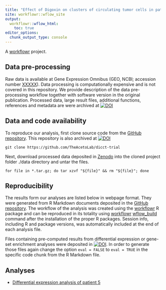 ```yaml
---
title: "Effect of Digoxin on clusters of circulating tumor cells in patients with metastatic breast cancer: a phase 1 trial"
site: workflowr::wflow_site
output:
  workflowr::wflow_html:
    toc: true
editor_options:
  chunk_output_type: console
---
```


A [workflowr][] project.

[workflowr]: https://github.com/workflowr/workflowr


## Data pre-processing

Raw data is available at Gene Expression Omnibus (GEO, NCBI; accession number [XXXXX](https://www.ncbi.nlm.nih.gov/geo/query/acc.cgi?acc=GSE180097)). Data processing is computationally expensive and is not covered in this repository. We provide description of the data pre-processing workflow together with software version in the original publication. Processed data, large result files, additional functions, references and metadata are were archived at [![DOI](https://zenodo.org/badge/DOI/10.5281/zenodo.10215050.svg)](https://doi.org/10.5281/zenodo.10215050)


##  Data and code availability

To reproduce our analysis, first clone source code from the [GitHub repository](https://github.com/TheAcetoLab/dicct-trial). This repository is also archived at [![DOI](https://zenodo.org/badge/DOI/XXX/XXXX.svg)](https://doi.org/XXXX/XXXX)

    git clone https://github.com/TheAcetoLab/dicct-trial

Next, download processed data deposited in [Zenodo](https://doi.org/10.5281/zenodo.10215050) into the cloned project folder ./data directory and untar the files.

    for file in *.tar.gz; do tar xzvf "${file}" && rm "${file}"; done
    
## Reproducibility

The results form our analyses are listed below in webpage format. They were generated from R Markdown documents deposited in the [GitHub repository](https://github.com/TheAcetoLab/dicct-trial). The workflow of the analysis was created using the [workflowr](https://cran.r-project.org/web/packages/workflowr/index.html) R package and can be reproduced in its totality using [workflowr](https://cran.r-project.org/web/packages/workflowr/index.html) [wflow_build](https://jdblischak.github.io/workflowrBeta/reference/wflow_build.html) command after the installation of the proper R packages. Session info, including R and package versions, was automatically included at the end of each analysis file.

Files containing pre-computed results from differential expression or gene-set enrichment analyses were deposited in [![DOI](https://zenodo.org/badge/DOI/10.5281/zenodo.10215050.svg)](https://doi.org/10.5281/zenodo.10215050). In order to generate those files again change the option `eval = FALSE` to `eval = TRUE` in the specific code chunk from the R Markdown file.

## Analyses

-   [Differential expression analysis of patient 5](patient_5-dge.html)
